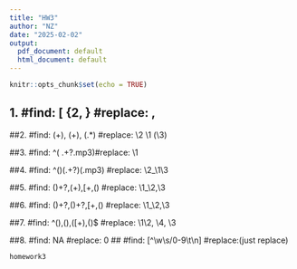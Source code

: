 ```yaml
---
title: "HW3"
author: "NZ"
date: "2025-02-02"
output:
  pdf_document: default
  html_document: default
---
```


```r
knitr::opts_chunk$set(echo = TRUE)
```

## 1. #find: [ \t]{2, } #replace: , 

##2. #find: (\w+), (\w+), (.*) #replace: \2 \1 \(\3\)

##3. #find: ^\s*(\d{4} .+?\.mp3)\s* #replace: \1\n

##4. #find: ^\s*(\d{4})\s(.+?)(\.mp3) #replace: \2_\1\3 

##5. #find: (\w)\w+?,(\w+),[\d\.]+,(\d+) #replace: \1_\2,\3

##6. #find: (\w)\w+?,(\w{4})\w+?,[\d\.]+,(\d+) #replace: \1_\2,\3

##7. #find: ^(\w{3})\w*,(\w{3})\w*,([\d\.]+),(\d+)$ #replace: \1\2, \4, \3

##8. #find: NA #replace: 0
##   #find: [^\w\s/0-9\t\n] #replace:(just replace) 
```
homework3
```
